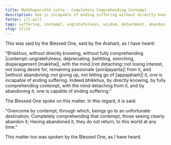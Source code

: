 ```yaml
---
title: Makkhapariññā sutta - Completely Comprehending Contempt
description: One is incapable of ending suffering without directly knowing, not fully comprehending contempt, with the mind not detaching from it, and without abandoning it. One is capable of ending suffering by directly knowing, by fully comprehending contempt, with the mind detaching from it, and by abandoning it.
fetter: ill-will
tags: suffering, contempt, ungratefulness, wisdom, detachment, abandoning, iti
slug: iti13
---
```


This was said by the Blessed One, said by the Arahant, as I have heard:

"Bhikkhus, without directly knowing, without fully comprehending |contempt::ungratefulness, depreciating, belittling, smirching, disparagement [makkha]|, with the mind \|not detaching::not losing interest, not losing desire for, remaining passionate [avirājayanta]| from it, and \|without abandoning::not giving up, not letting go of [appajahaṁ]| it, one is incapable of ending suffering. Indeed bhikkhus, by directly knowing, by fully comprehending contempt, with the mind detaching from it, and by abandoning it, one is capable of ending suffering."

The Blessed One spoke on this matter. In this regard, it is said:

"Overcome by contempt, through which,
beings go to an unfortunate destination;
Completely comprehending that contempt,
those seeing clearly abandon it;
Having abandoned it, they do not return,
to this world at any time."

This matter too was spoken by the Blessed One, as I have heard.